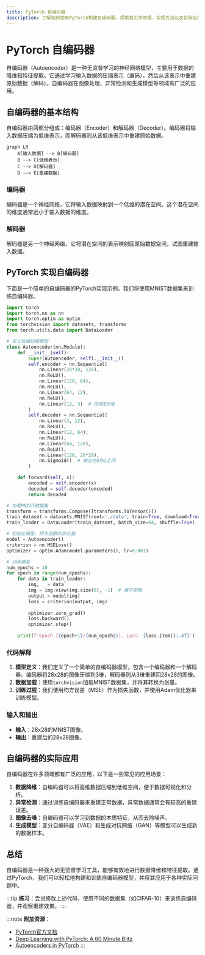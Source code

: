 ```yaml
---
title: PyTorch 自编码器
description: 了解如何使用PyTorch构建自编码器，探索其工作原理、实现方法以及实际应用场景。
---
```


# PyTorch 自编码器

自编码器（Autoencoder）是一种无监督学习的神经网络模型，主要用于数据的降维和特征提取。它通过学习输入数据的压缩表示（编码），然后从该表示中重建原始数据（解码）。自编码器在图像处理、异常检测和生成模型等领域有广泛的应用。

## 自编码器的基本结构

自编码器由两部分组成：编码器（Encoder）和解码器（Decoder）。编码器将输入数据压缩为低维表示，而解码器则从该低维表示中重建原始数据。

```mermaid
graph LR
    A[输入数据] --> B[编码器]
    B --> C[低维表示]
    C --> D[解码器]
    D --> E[重建数据]
```

### 编码器
编码器是一个神经网络，它将输入数据映射到一个低维的潜在空间。这个潜在空间的维度通常远小于输入数据的维度。

### 解码器
解码器是另一个神经网络，它将潜在空间的表示映射回原始数据空间，试图重建输入数据。

## PyTorch 实现自编码器

下面是一个简单的自编码器的PyTorch实现示例。我们将使用MNIST数据集来训练自编码器。

```python
import torch
import torch.nn as nn
import torch.optim as optim
from torchvision import datasets, transforms
from torch.utils.data import DataLoader

# 定义自编码器模型
class Autoencoder(nn.Module):
    def __init__(self):
        super(Autoencoder, self).__init__()
        self.encoder = nn.Sequential(
            nn.Linear(28*28, 128),
            nn.ReLU(),
            nn.Linear(128, 64),
            nn.ReLU(),
            nn.Linear(64, 12),
            nn.ReLU(),
            nn.Linear(12, 3)  # 压缩到3维
        )
        self.decoder = nn.Sequential(
            nn.Linear(3, 12),
            nn.ReLU(),
            nn.Linear(12, 64),
            nn.ReLU(),
            nn.Linear(64, 128),
            nn.ReLU(),
            nn.Linear(128, 28*28),
            nn.Sigmoid()  # 输出在0到1之间
        )

    def forward(self, x):
        encoded = self.encoder(x)
        decoded = self.decoder(encoded)
        return decoded

# 加载MNIST数据集
transform = transforms.Compose([transforms.ToTensor()])
train_dataset = datasets.MNIST(root='./data', train=True, download=True, transform=transform)
train_loader = DataLoader(train_dataset, batch_size=64, shuffle=True)

# 初始化模型、损失函数和优化器
model = Autoencoder()
criterion = nn.MSELoss()
optimizer = optim.Adam(model.parameters(), lr=0.001)

# 训练模型
num_epochs = 10
for epoch in range(num_epochs):
    for data in train_loader:
        img, _ = data
        img = img.view(img.size(0), -1)  # 展平图像
        output = model(img)
        loss = criterion(output, img)
        
        optimizer.zero_grad()
        loss.backward()
        optimizer.step()
    
    print(f'Epoch [{epoch+1}/{num_epochs}], Loss: {loss.item():.4f}')
```

### 代码解释
1. **模型定义**：我们定义了一个简单的自编码器模型，包含一个编码器和一个解码器。编码器将28x28的图像压缩到3维，解码器则从3维重建回28x28的图像。
2. **数据加载**：使用`torchvision`加载MNIST数据集，并将其转换为张量。
3. **训练过程**：我们使用均方误差（MSE）作为损失函数，并使用Adam优化器来训练模型。

### 输入和输出
- **输入**：28x28的MNIST图像。
- **输出**：重建后的28x28图像。

## 自编码器的实际应用

自编码器在许多领域都有广泛的应用，以下是一些常见的应用场景：

1. **数据降维**：自编码器可以将高维数据压缩到低维空间，便于数据可视化和分析。
2. **异常检测**：通过训练自编码器来重建正常数据，异常数据通常会有较高的重建误差。
3. **图像去噪**：自编码器可以学习到数据的本质特征，从而去除噪声。
4. **生成模型**：变分自编码器（VAE）和生成对抗网络（GAN）等模型可以生成新的数据样本。

## 总结

自编码器是一种强大的无监督学习工具，能够有效地进行数据降维和特征提取。通过PyTorch，我们可以轻松地构建和训练自编码器模型，并将其应用于各种实际问题中。

:::tip
**练习**：尝试修改上述代码，使用不同的数据集（如CIFAR-10）来训练自编码器，并观察重建效果。
:::

:::note
**附加资源**：
- [PyTorch官方文档](https://pytorch.org/docs/stable/index.html)
- [Deep Learning with PyTorch: A 60 Minute Blitz](https://pytorch.org/tutorials/beginner/deep_learning_60min_blitz.html)
- [Autoencoders in PyTorch](https://blog.paperspace.com/autoencoders-in-pytorch/)
:::